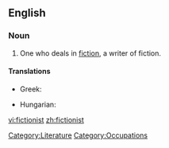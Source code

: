 ==English==

===Noun===
{{en-noun}}

# One who deals in [[fiction]], a writer of fiction.

====Translations====
{{trans-top|a writer of fiction}}
* Greek: {{t+|el|μυθιστοριογράφος|m|f|sc=Grek}}
{{trans-mid}}
* Hungarian: {{t+|hu|regényíró}}
{{trans-bottom}}

[[Category:Literature]]
[[Category:Occupations]]

[[vi:fictionist]]
[[zh:fictionist]]